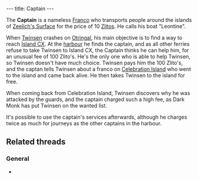 ---
title: Captain
---

{{twinsunica import}}{{Infobox Character
 |image=Captain.jpg
 |race=Franco
 |gender=Male
 |size=average
 |age=Adult
 |magical=no
 |lba1=
 |lba2=yes
 |alignment=neutral
 |occupation=
 |requires=zlito
 |amount=100
 |fam1=
 |fam2=
 |planet=
 |island=
 |building=
}}

The '''Captain''' is a nameless [[Franco]] who transports people around the islands of [[Zeelich's Surface]] for the price of 10 [[Zlitos]]. He calls his boat "Leontine".

When [[Twinsen]] crashes on [[Otringal]], his main objective is to find a way to reach [[Island CX]]. At the [[Otringal harbour|harbour]] he finds the captain, and as all other ferries refuse to take Twinsen to Island CX, the Captain thinks he can help him, for an unusual fee of 100 Zlito's. He's the only one who is able to help Twinsen, so Twinsen doesn't have much choice. Twinsen pays him the 100 Zlito's, and the captan tells Twinsen about a franco on [[Celebration Island]] who went to the island and came back alive. He then takes Twinsen to the island for free.

When coming back from Celebration Island, Twinsen discovers why he was attacked by the guards, and the captain charged such a high fee, as Dark Monk has put Twinsen on the wanted list.

It's possible to use the captain's services afterwards, although he charges twice as much for journeys as the other captains in the harbour.

==Related threads==
===General===
* {{thread|id=674|title=Another quote..}}

<!-- remove these category links when they're all automated by categorizers...
[[Category:Otringal inhabitants]] -->